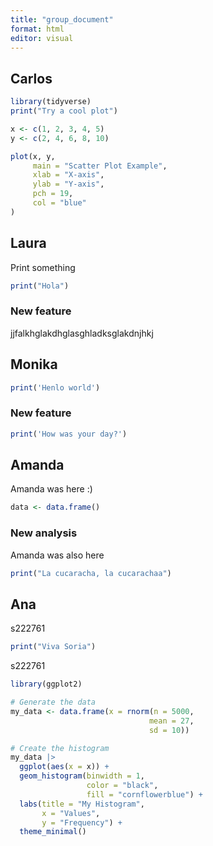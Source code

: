 ```yaml
---
title: "group_document"
format: html
editor: visual
---
```


## Carlos

```r

library(tidyverse)
print("Try a cool plot")

x <- c(1, 2, 3, 4, 5)
y <- c(2, 4, 6, 8, 10)

plot(x, y, 
     main = "Scatter Plot Example",
     xlab = "X-axis",
     ylab = "Y-axis",
     pch = 19,       
     col = "blue"
)

```

## Laura

Print something

```r
print("Hola")
```

### New feature

jjfalkhglakdhglasghladksglakdnjhkj

## Monika

```r
print('Henlo world')
```

### New feature

```r
print('How was your day?')
```

## Amanda

Amanda was here :)

```r
data <- data.frame()

```

### New analysis

Amanda was also here

```r
print("La cucaracha, la cucarachaa")
```

## Ana

s222761

```r
print("Viva Soria")
```

s222761

```r
library(ggplot2)

# Generate the data
my_data <- data.frame(x = rnorm(n = 5000,
                               mean = 27,
                               sd = 10))

# Create the histogram
my_data |>
  ggplot(aes(x = x)) +
  geom_histogram(binwidth = 1,
                 color = "black",
                 fill = "cornflowerblue") +
  labs(title = "My Histogram",
       x = "Values",
       y = "Frequency") +
  theme_minimal()
```
